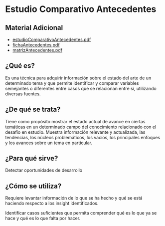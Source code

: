 # Estudio Comparativo Antecedentes

## Material Adicional
- [estudioComparativoAntecedentes.pdf](/inacap/fvie01/docs/estudioComparativoAntecedentes.pdf)
- [fichaAntecedentes.pdf](/inacap/fvie01/docs/fichaAntecedentes.pdf)
- [matrizAntecedentes.pdf](/inacap/fvie01/docs/matrizAntecedentes.pdf)


## ¿Qué es?
Es una técnica para adquirir información sobre el estado del arte de un determinado tema y que permite identificar y comparar variables semejantes o diferentes entre casos que se relacionan entre sí, utilizando diversas fuentes.

## ¿De qué se trata? 
Tiene como propósito mostrar el estado actual de avance en ciertas temáticas en un determinado campo del conocimiento relacionado con el desafío en estudio. Muestra información relevante y actualizada, las tendencias, los núcleos problemáticos, los vacíos, los principales enfoques y los avances sobre un tema en particular.

## ¿Para qué sirve?
Detectar oportunidades de desarrollo

## ¿Cómo se utiliza?
Requiere levantar información de lo que se ha hecho y qué se está haciendo respecto a los insight identificados.

Identificar casos suficientes que permita comprender qué es lo que ya se hace y qué es lo que falta por hacer.


